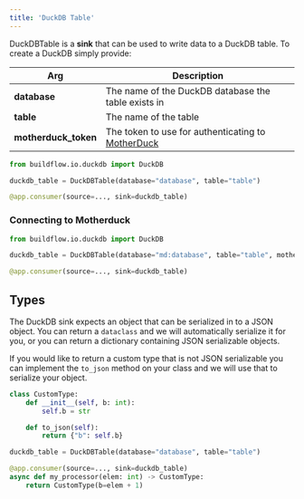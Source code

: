```yaml
---
title: 'DuckDB Table'
---
```


DuckDBTable is a **sink** that can be used to write data to a DuckDB table. To create a DuckDB simply provide:

| Arg          | Description                                         |
|--------------|-----------------------------------------------------|
| **database** | The name of the DuckDB database the table exists in |
| **table**    | The name of the table                                  |
| **motherduck_token**    | The token to use for authenticating to [MotherDuck](https://motherduck.com/docs/authenticating-to-motherduck#authentication-using-a-service-token)                                |

```python
from buildflow.io.duckdb import DuckDB

duckdb_table = DuckDBTable(database="database", table="table")

@app.consumer(source=..., sink=duckdb_table)
```

### Connecting to Motherduck

```python
from buildflow.io.duckdb import DuckDB

duckdb_table = DuckDBTable(database="md:database", table="table", motherduck_token="XXXXX")

@app.consumer(source=..., sink=duckdb_table)
```

## Types

The DuckDB sink expects an object that can be serialized in to a JSON object. You can return a `dataclass` and we will automatically serialize it for you, or you can return a dictionary containing JSON serializable objects.

If you would like to return a custom type that is not JSON serializable you can implement the `to_json` method on your class and we will use that to serialize your object.

```python
class CustomType:
    def __init__(self, b: int):
        self.b = str

    def to_json(self):
        return {"b": self.b}

duckdb_table = DuckDBTable(database="database", table="table")

@app.consumer(source=..., sink=duckdb_table)
async def my_processor(elem: int) -> CustomType:
    return CustomType(b=elem + 1)
```
